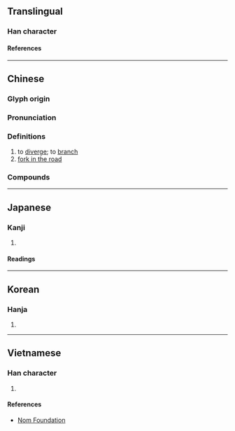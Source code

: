 {{character info}}
==Translingual==

===Han character===
{{Han char|rn=46|rad=山|as=04|sn=7|four=80772|canj=CSHU|ids=⿱分山}}

====References====
{{Han ref|kx=0308.330|dkj=07944|dj=0608.130|hdz=10764.020|uh=5C94}}

----

==Chinese==
{{zh-forms}}

===Glyph origin===
{{Han etym}}

===Pronunciation===
{{zh-pron
|m=chà
|c=caa3
|mn=ml:chha/qz,tw,xm:chhe/zz:chhee
|mn_note=chha - literary; chhe/chhee - vernacular
|mc=y
|oc=y
|cat=v,n
}}

===Definitions===
{{zh-hanzi}}

# to [[diverge]]; to [[branch]]
# [[fork in the road]]

===Compounds===
{{zh-der|出岔子|岔兒|亂岔岔|岔路|岔劈兒|岔曲|三岔路口|岔開|分岔|出岔|岔眼|交岔路口|岔子|三岔路|八岔|弄岔|岔批兒|岔氣|岔換|岔口|岔錯|岔道|岔流|出岔兒|打岔|挑斜岔兒|找岔子|拿岔兒|搭岔兒|眼岔|扳岔子|旁岔兒|答岔兒|說岔|三岔}}

----

==Japanese==

===Kanji===
{{ja-kanji|grade=|rs=山04}}

# {{rfdef|ja|sort=山04}}

====Readings====
{{ja-readings
|on=さ, た, ふん
|kun=まちがう, くいちがう
}}

----

==Korean==

===Hanja===
{{ko-hanja|차}}

# {{rfdef|ko|sort=山04}}

----

==Vietnamese==

===Han character===
{{vi-readings|rs=山04|reading=xá}}

# {{rfdef|vi|sort=山04}}

====References====
* [http://nomfoundation.org/common/nom_details.php?codepoint=5c94 Nom Foundation]